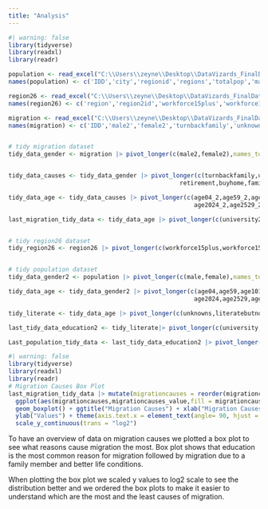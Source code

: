 ```yaml
---
title: "Analysis"
---
```


```r
#| warning: false
library(tidyverse)
library(readxl)
library(readr)

population <- read_excel("C:\\Users\\zeyne\\Desktop\\DataVizards_FinalDataFrame.xlsx")
names(population) <- c('IDD','city','regionid','regions','totalpop','male','female','age04','age59','age1014','age1519','age2024','age2529','age3034','age3539','age4044','otherage','unknowns','doctorate','primaryedu','elementaryedu','highschool','literatebutnoschool','notliterate','middleschool','master','university','fertilityrate','electricity','numberofattempts','housingsalesnumbers')

region26 <- read_excel("C:\\Users\\zeyne\\Desktop\\DataVizards_FinalDataFrame.xlsx", sheet = "26 Bölge")
names(region26) <- c('region','region2id','workforce15plus','workforce1564','usableincome')

migration <- read_excel("C:\\Users\\zeyne\\Desktop\\DataVizards_FinalDataFrame.xlsx", sheet = "Göç Bilgileri")
names(migration) <- c('IDD','male2','female2','turnbackfamily','unknowns2','betterlifecond','others','education','retirement','buyhome','familymig','finjob','maritalstatuschange','health','appointment','age04_2','age59_2','age1014_2','age1519_2','age2024_2','age2529_2','age3034_2','age3539_2','age4044_2','university2','highschool2','middleschool2', 'elementaryschool2')


# tidy migration dataset
tidy_data_gender <- migration |> pivot_longer(c(male2,female2),names_to = "gender2",values_to = "gender_value2")


tidy_data_causes <- tidy_data_gender |> pivot_longer(c(turnbackfamily,unknowns2,betterlifecond,others,education,
                                                retirement,buyhome,familymig,finjob,maritalstatuschange,health,appointment),names_to = "migrationcauses",values_to = "migrationcauses_value")

tidy_data_age <- tidy_data_causes |> pivot_longer(c(age04_2,age59_2,age1014_2,age1519_2,
                                                    age2024_2,age2529_2,age3034_2,age3539_2,age4044_2),names_to = "agerange2",values_to = "agerange_value2")

last_migration_tidy_data <- tidy_data_age |> pivot_longer(c(university2,highschool2,middleschool2,elementaryschool2),names_to = "education2",values_to = "education_value2")


# tidy region26 dataset
tidy_region26 <- region26 |> pivot_longer(c(workforce15plus,workforce1564),names_to = "workforce",values_to = "workforce_values")


# tidy population dataset
tidy_data_gender2 <- population |> pivot_longer(c(male,female),names_to = "gender",values_to = "gender_value") 

tidy_data_age <- tidy_data_gender2 |> pivot_longer(c(age04,age59,age1014,age1519,
                                                    age2024,age2529,age3034,age3539,age4044,otherage),names_to = "agerange",values_to = "agerange_value")

tidy_literate <- tidy_data_age |> pivot_longer(c(unknowns,literatebutnoschool,notliterate),names_to = "literate",values_to = "literate_values")

last_tidy_data_education2 <- tidy_literate|> pivot_longer(c(university,highschool,middleschool,elementaryedu,doctorate,primaryedu,master),names_to = "education",values_to = "education_value")

Last_population_tidy_data <- last_tidy_data_education2 |> pivot_longer(c(fertilityrate,electricity,numberofattempts,housingsalesnumbers),names_to = "othervariables",values_to = "othervariables_value")
```

```r
#| warning: false
library(tidyverse)
library(readxl)
library(readr)
# Migration Causes Box Plot
last_migration_tidy_data |> mutate(migrationcauses = reorder(migrationcauses, migrationcauses_value, FUN = median)) |>
  ggplot(aes(migrationcauses,migrationcauses_value,fill = migrationcauses)) +
  geom_boxplot() + ggtitle("Migration Causes") + xlab("Migration Causes") +
  ylab("Values") + theme(axis.text.x = element_text(angle= 90, hjust = 1)) + xlab("") +
  scale_y_continuous(trans = "log2") 
```

To have an overview of data on migration causes we plotted a box plot to see what reasons cause migration the most. Box plot shows that education is the most common reason for migration followed by migration due to a family member and better life conditions.

When plotting the box plot we scaled y values to log2 scale to see the distribution better and we ordered the box plots to make it easier to understand which are the most and the least causes of migration.
